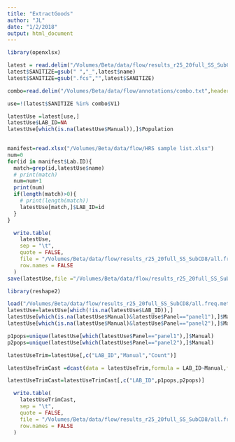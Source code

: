 ```yaml
---
title: "ExtractGoods"
author: "JL"
date: "1/2/2018"
output: html_document
---
```


```r
library(openxlsx)

latest = read.delim("/Volumes/Beta/data/flow/results_r25_20full_SS_SubCD8/all.freq.metrics.txt", stringsAsFactors = FALSE)
latest$SANITIZE=gsub(" ","_",latest$name)
latest$SANITIZE=gsub(".fcs","",latest$SANITIZE)

combo=read.delim("/Volumes/Beta/data/flow/annotations/combo.txt",header = FALSE, stringsAsFactors = FALSE)

use=!(latest$SANITIZE %in% combo$V1)

latestUse =latest[use,]
latestUse$LAB_ID=NA
latestUse[which(is.na(latestUse$Manual)),]$Population
 

manifest=read.xlsx("/Volumes/Beta/data/flow/HRS sample list.xlsx")
num=0
for(id in manifest$Lab.ID){
  match=grep(id,latestUse$name)
  # print(match)
  num=num+1
  print(num)
  if(length(match)>0){
    # print(length(match))
    latestUse[match,]$LAB_ID=id
  }
}

  write.table(
    latestUse,
    sep = "\t",
    quote = FALSE,
    file = "/Volumes/Beta/data/flow/results_r25_20full_SS_SubCD8/all.freq.metrics.use.txt",
    row.names = FALSE
  ) 
save(latestUse,file ="/Volumes/Beta/data/flow/results_r25_20full_SS_SubCD8/all.freq.metrics.use.Rdata" )

```

```r
library(reshape2)

load("/Volumes/Beta/data/flow/results_r25_20full_SS_SubCD8/all.freq.metrics.use.Rdata")
latestUse=latestUse[which(!is.na(latestUse$LAB_ID)),]
latestUse[which(is.na(latestUse$Manual)&latestUse$Panel=="panel1"),]$Manual="P1Root"
latestUse[which(is.na(latestUse$Manual)&latestUse$Panel=="panel2"),]$Manual="P2Root"

p1pops=unique(latestUse[which(latestUse$Panel=="panel1"),]$Manual)
p2pops=unique(latestUse[which(latestUse$Panel=="panel2"),]$Manual)

latestUseTrim=latestUse[,c("LAB_ID","Manual","Count")]

latestUseTrimCast =dcast(data = latestUseTrim,formula = LAB_ID~Manual,fun.aggregate = sum,value.var = "Count")

latestUseTrimCast=latestUseTrimCast[,c("LAB_ID",p1pops,p2pops)]

  write.table(
    latestUseTrimCast,
    sep = "\t",
    quote = FALSE,
    file = "/Volumes/Beta/data/flow/results_r25_20full_SS_SubCD8/all.freq.metrics.cast.txt",
    row.names = FALSE
  )  

  
```
